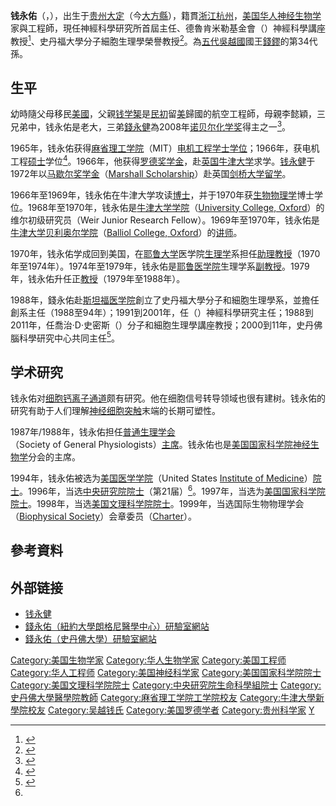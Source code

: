 {{Link style|time=2015-12-12T06:12:45+00:00}}
{{Infobox scientist
| name              = 钱永佑
| image             = <!--(filename only)-->
| image_size        = 
| alt               = 
| caption           = 
| birth_date        = {{birth date and age|1945|3|3}}
| birth_place       = {{ROC}}[[贵州省_(中华民国)|貴州省]][[大定縣|大定縣]]
| death_date        = <!-- {{Death date and age|YYYY|MM|DD|YYYY|MM|DD}} (death date then birth date) -->
| death_place       = 
| residence         = 
| citizenship       =  {{US}}
| nationality       = {{US}}
| fields            = [[神經生物學|神經生物學]]
| workplaces        = {{tsl|en|NYU Langone Medical Center|紐約大學朗格尼醫學中心}}<br>[[史丹福大學|史丹福大學]]
| alma_mater        = [[麻省理工學院|麻省理工學院]]<br>[[牛津大學|牛津大學]]<br>[[牛津大學大學學院|牛津大學大學學院]]
| doctoral_advisor  = 
| academic_advisors = 
| doctoral_students = 
| notable_students  = 
| known_for         = 
| author_abbrev_bot = 
| author_abbrev_zoo = 
| influences        = 
| influenced        = 
| awards            = 
| signature         = <!--(filename only)-->
| signature_alt     = 
| footnotes         = 
| spouse            = 
}}
'''钱永佑'''（{{lang-en|'''Richard Winyu Tsien'''}}，{{bd|1945年|3月3日|||catIdx=Qian錢永佑}}），出生于[[贵州|贵州]][[大定|大定]]（今[[大方縣|大方縣]]），籍貫[[浙江|浙江]][[杭州|杭州]]，[[美国|美国]][[华人|华人]][[神经生物学|神经生物学]]家與工程師，現任{{tsl|en|NYU Langone Medical Center|紐約大學朗格尼醫學中心}}神經科學研究所首屆主任、德魯肯米勒基金會（{{lang|en|Druckenmiller Foundation}}）神經科學講座教授<ref>{{cite news |url=http://www.newswise.com/articles/richard-w-tsien-dphil-internationally-renowned-scientist-to-be-inaugural-director-of-new-neuroscience-institute-neuroscience |title=Richard W. Tsien, Internationally Renowned Scientist, to Be Inaugural Director of New Neuroscience Institute |publisher=newswise |date=2010-12-16 |language=en |accessdate=2013-10-22 |archive-date=2019-12-02 |archive-url=https://web.archive.org/web/20191202110907/https://www.newswise.com/articles/richard-w-tsien-dphil-internationally-renowned-scientist-to-be-inaugural-director-of-new-neuroscience-institute-neuroscience |dead-url=no }}</ref>、史丹福大學分子細胞生理學榮譽教授<ref>{{cite web |url=http://med.stanford.edu/profiles/neuroscience/faculty/richard_tsien |title=Richard Tsien |publisher=Stanford University School of Medicine |accessdate=2013-10-22 |language=en |archive-date=2013-10-23 |archive-url=https://web.archive.org/web/20131023062536/http://med.stanford.edu/profiles/neuroscience/faculty/richard_tsien |dead-url=no }}</ref>。為[[五代|五代]][[吳越國|吳越國]]國王[[錢鏐|錢鏐]]的第34代孫。

==生平==
幼時隨父母移民[[美國|美國]]，父親[[钱学榘|钱学榘]]是[[民初|民初]]留[[美國|美]]歸國的航空工程師，母親李懿穎，三兄弟中，钱永佑是老大，三弟[[錢永健|錢永健]]為2008年[[诺贝尔化学奖|诺贝尔化学奖]]得主之一<ref name="钱永佑 家族">{{cite web |url=http://news.sina.com.cn/w/2008-10-20/154016489035.shtml |title=钱永健和他的科学豪门家族 |format=shtml |time=2008-10-20 |publisher=[[新浪网|新浪网]] |accessdate=2010-10-02 |language=中文 |archive-date=2019-08-20 |archive-url=https://web.archive.org/web/20190820152315/http://news.sina.com.cn/w/2008-10-20/154016489035.shtml |dead-url=no }}</ref>。

1965年，钱永佑获得[[麻省理工学院|麻省理工学院]]（MIT）[[电机工程|电机工程]][[学士|学士]][[学位|学位]]；1966年，获电机工程[[硕士|硕士]]学位<ref name="钱永佑 中研院">{{cite web |url=http://db1n.sinica.edu.tw/textdb/academicians/02.php?func=22&_op=?ID:L056 |title=錢永佑 - 院士會議 |format=php |publisher=[[中央研究院|中央研究院]] |accessdate=2010-10-02 |language=中文 |archive-url=https://web.archive.org/web/20131023060313/http://db1n.sinica.edu.tw/textdb/academicians/02.php?func=22&_op=%3FID%3AL056 |archive-date=2013-10-23 |dead-url=yes }}</ref>。1966年，他获得[[罗德奖学金|罗德奖学金]]，赴[[英国|英国]][[牛津大学|牛津大学]]求学。[[钱永健|钱永健]]于1972年以[[马歇尔奖学金|马歇尔奖学金]]（[[:en:Marshall_Scholarship|Marshall Scholarship]]）赴英国[[剑桥大学|剑桥大学]][[留学|留学]]。

1966年至1969年，钱永佑在牛津大学攻读[[博士|博士]]，并于1970年获[[生物物理学|生物物理学]]博士学位。1968年至1970年，钱永佑是[[牛津大学学院|牛津大学学院]]（[[:en:University_College,_Oxford|University College, Oxford]]）的维尔初级研究员（Weir Junior Research Fellow）。1969年至1970年，钱永佑是[[牛津大学贝利奥尔学院|牛津大学贝利奥尔学院]]（[[:en:Balliol_College,_Oxford|Balliol College, Oxford]]）的[[讲师|讲师]]。

1970年，钱永佑学成回到美国，在[[耶鲁大学|耶鲁大学]]医学院[[生理学|生理学]]系担任[[助理教授|助理教授]]（1970年至1974年）。1974年至1979年，钱永佑是[[耶鲁医学院|耶鲁医学院]]生理学系[[副教授|副教授]]。1979年，钱永佑升任正[[教授|教授]]（1979年至1988年）。

1988年，錢永佑赴[[斯坦福医学院|斯坦福医学院]]創立了史丹福大學分子和細胞生理學系，並擔任創系主任（1988至94年）；1991到2001年，任{{tsl|en|National Institute of Mental Health|美國國立西爾維奧·康特－精神衛生中心}}（{{lang|en|Silvio Conte - National Institute of Mental Health}}）神經科學研究主任；1988到2011年，任喬治·D·史密斯（{{lang|en|George D. Smith}}）分子和細胞生理學講座教授；2000到11年，史丹佛腦科學研究中心共同主任<ref>{{cite web |url=http://med.stanford.edu/profiles/viewBiosketch?facultyId=4189&name=Richard_Tsien |title=Tsien, Richard W. |work=BIOGRAPHICAL SKETCH |format=PDF |publisher=Stanford University School of Medicine |language=en |accessdate=2013-10-22 |deadurl=yes |archiveurl=https://web.archive.org/web/20130612032909/http://med.stanford.edu/profiles/viewBiosketch?facultyId=4189&name=Richard_Tsien |archivedate=2013-06-12 }}</ref>。

==学术研究==
钱永佑对[[细胞|细胞]][[钙离子通道|钙离子通道]]颇有研究。他在细胞信号转导领域也很有建树。钱永佑的研究有助于人们理解[[神经细胞|神经细胞]][[突触|突触]]末端的长期可塑性。

1987年/1988年，钱永佑担任[[普通生理学会|普通生理学会]]（Society of General Physiologists）[[主席|主席]]。钱永佑也是[[美国国家科学院|美国国家科学院]][[神经生物学|神经生物学]]分会的主席。

1994年，钱永佑被选为[[美国医学学院|美国医学学院]]（United States [[:en:Institute_of_Medicine|Institute of Medicine]]）[[院士|院士]]。1996年，当选[[中央研究院|中央研究院]][[院士|院士]]（第21届）<ref name="钱永佑 中研院"/>。1997年，当选为[[美国国家科学院|美国国家科学院]][[院士|院士]]。1998年，当选[[美国文理科学院|美国文理科学院]][[院士|院士]]。1999年，当选国际生物物理学会（[[:en:Biophysical_Society|Biophysical Society]]）会章委员（[[:en:Charter|Charter]]）。

==參考資料==
{{reflist}}

==外部链接==
* [[钱永健|钱永健]]
* [http://tsienlab.med.nyu.edu/ 錢永佑（紐約大學朗格尼醫學中心）研驗室網站] {{Wayback|url=http://tsienlab.med.nyu.edu/ |date=20200813165146 }}{{英文}}
* [http://www.stanford.edu/group/Tsienlab/ 錢永佑（史丹佛大學）研驗室網站] {{Wayback|url=http://www.stanford.edu/group/Tsienlab/ |date=20161111191826 }}{{英文}}

{{中央研究院第二十一届院士}}
{{DEFAULTSORT:Q}}
[[Category:美国生物学家|Category:美国生物学家]]
[[Category:华人生物学家|Category:华人生物学家]]
[[Category:美国工程师|Category:美国工程师]]
[[Category:华人工程师|Category:华人工程师]]
[[Category:美国神经科学家|Category:美国神经科学家]]
[[Category:美国国家科学院院士|Category:美国国家科学院院士]]
[[Category:美国文理科学院院士|Category:美国文理科学院院士]]
[[Category:中央研究院生命科學組院士|Category:中央研究院生命科學組院士]]
[[Category:史丹佛大學醫學院教師|Category:史丹佛大學醫學院教師]]
[[Category:麻省理工学院工学院校友|Category:麻省理工学院工学院校友]]
[[Category:牛津大學新學院校友|Category:牛津大學新學院校友]]
[[Category:吴越钱氏|Category:吴越钱氏]]
[[Category:美国罗德学者|Category:美国罗德学者]]
[[Category:贵州科学家|Category:贵州科学家]]
[[Category:钱姓|Y]]